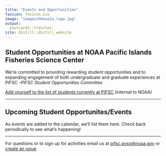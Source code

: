 ```yaml
---
title: "Events and Opportunities"
favicon: favicon.ico
image: "images/Hokuala_logo.jpg"
output:
  postcards::trestles
site: distill::distill_website
---
```


## Student Opportunities at NOAA Pacific Islands Fisheries Science Center

We’re committed to providing rewarding student opportunities and to expanding 
engagement of both undergraduate and graduate experiences at PIFSC _-PIFSC 
Student Opportunities Committee_

[Add yourself to the list of students currently at PIFSC](https://docs.google.com/spreadsheets/d/1Ki91FEhA06jYTgf1UhyDp1M1mjfH6cQlDGsMWSgbmuU/edit?usp=sharing)
(internal to NOAA)

---

## Upcoming Student Opportunites/Events 

<!-- ##### July -->

<!--* **Hawaiʻi Graduate Program Overview:** Thursday, 3 July, 12-1:30pm, Hybrid, room 1564 and online (see [calendar](https://calendar.google.com/calendar/u/0?cid=Y18zYzJhOWRmZDc4MjVjNTZmOTdjNWE0ZmI2ZTZhMTY0OWYzZTM1ODMyMmY2NzBmYTExZjI1MWNjNTE4MDlmOGJlQGdyb3VwLmNhbGVuZGFyLmdvb2dsZS5jb20) for details)    -->

As events are added to the calendar, we'll list them here.  Check back 
periodically to see what's happening!

---

For questions or to sign up for activities email us at [pifsc.pyso@noaa.gov](mailto:pifsc.pyso@noaa.gov)
or [create an issue](https://github.com/noaa-pifsc/StudentOpportunities/issues).
